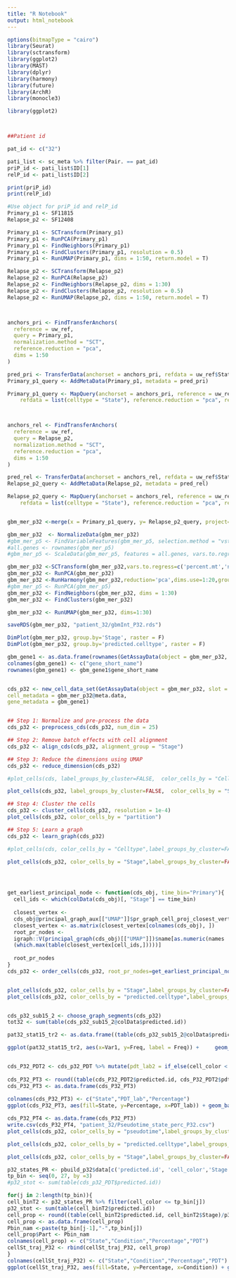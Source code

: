 ```yaml
---
title: "R Notebook"
output: html_notebook
---
```




```r

options(bitmapType = "cairo")
library(Seurat)
library(sctransform)
library(ggplot2)
library(MAST)
library(dplyr)
library(harmony)
library(future)
library(ArchR)
library(monocle3)

library(ggplot2)




```



```r
##Patient id

pat_id <- c("32")

pati_list <- sc_meta %>% filter(Pair. == pat_id)
priP_id <- pati_list$ID[1]
relP_id <- pati_list$ID[2]

print(priP_id)
print(relP_id)

```



```r
#Use object for priP_id and relP_id
Primary_p1 <- SF11815 
Relapse_p2 <- SF12408

Primary_p1 <- SCTransform(Primary_p1)
Primary_p1 <- RunPCA(Primary_p1)
Primary_p1 <- FindNeighbors(Primary_p1)
Primary_p1 <- FindClusters(Primary_p1, resolution = 0.5)
Primary_p1 <- RunUMAP(Primary_p1, dims = 1:50, return.model = T)

Relapse_p2 <- SCTransform(Relapse_p2)
Relapse_p2 <- RunPCA(Relapse_p2)
Relapse_p2 <- FindNeighbors(Relapse_p2, dims = 1:30)
Relapse_p2 <- FindClusters(Relapse_p2, resolution = 0.5)
Relapse_p2 <- RunUMAP(Relapse_p2, dims = 1:50, return.model = T)




```



```r

anchors_pri <- FindTransferAnchors(
  reference = uw_ref,
  query = Primary_p1,
  normalization.method = "SCT",
  reference.reduction = "pca",
  dims = 1:50
)

pred_pri <- TransferData(anchorset = anchors_pri, refdata = uw_ref$State, dims = 1:50)
Primary_p1_query <- AddMetaData(Primary_p1, metadata = pred_pri)

Primary_p1_query <- MapQuery(anchorset = anchors_pri, reference = uw_ref, query = Primary_p1_query,
    refdata = list(celltype = "State"), reference.reduction = "pca", reduction.model = "umap")



anchors_rel <- FindTransferAnchors(
  reference = uw_ref,
  query = Relapse_p2,
  normalization.method = "SCT",
  reference.reduction = "pca",
  dims = 1:50
)

pred_rel <- TransferData(anchorset = anchors_rel, refdata = uw_ref$State, dims = 1:50)
Relapse_p2_query <- AddMetaData(Relapse_p2, metadata = pred_rel)

Relapse_p2_query <- MapQuery(anchorset = anchors_rel, reference = uw_ref, query = Relapse_p2_query,
    refdata = list(celltype = "State"), reference.reduction = "pca", reduction.model = "umap")


gbm_mer_p32 <-merge(x = Primary_p1_query, y= Relapse_p2_query, project='Patient', add.cell.ids = pati_list$ID,merge.data=TRUE)

gbm_mer_p32  <- NormalizeData(gbm_mer_p32)
#gbm_mer_p5 <- FindVariableFeatures(gbm_mer_p5, selection.method = "vst", nfeatures = 3000)
#all.genes <- rownames(gbm_mer_p5)
#gbm_mer_p5 <- ScaleData(gbm_mer_p5, features = all.genes, vars.to.regress = "percent.mt")

gbm_mer_p32 <-SCTransform(gbm_mer_p32,vars.to.regress=c('percent.mt','nCount_RNA','nFeature_RNA'))
gbm_mer_p32 <- RunPCA(gbm_mer_p32)
gbm_mer_p32 <-RunHarmony(gbm_mer_p32,reduction='pca',dims.use=1:20,group.by.vars='orig.ident',plot.convergence=T)
#gbm_mer_p5 <- RunPCA(gbm_mer_p5)
gbm_mer_p32 <- FindNeighbors(gbm_mer_p32, dims = 1:30)
gbm_mer_p32 <- FindClusters(gbm_mer_p32)

gbm_mer_p32 <- RunUMAP(gbm_mer_p32, dims=1:30)

saveRDS(gbm_mer_p32, "patient_32/gbmInt_P32.rds")
```


```r

DimPlot(gbm_mer_p32, group.by='Stage', raster = F)
DimPlot(gbm_mer_p32, group.by='predicted.celltype', raster = F)

```



```r

gbm_gene1 <- as.data.frame(rownames(GetAssayData(object = gbm_mer_p32, slot = "counts")))
colnames(gbm_gene1) <- c("gene_short_name")
rownames(gbm_gene1) <- gbm_gene1$gene_short_name


cds_p32 <- new_cell_data_set(GetAssayData(object = gbm_mer_p32, slot = "counts"),
cell_metadata = gbm_mer_p32@meta.data,
gene_metadata = gbm_gene1)


## Step 1: Normalize and pre-process the data
cds_p32 <- preprocess_cds(cds_p32, num_dim = 25)

## Step 2: Remove batch effects with cell alignment
cds_p32 <- align_cds(cds_p32, alignment_group = "Stage")

## Step 3: Reduce the dimensions using UMAP
cds_p32 <- reduce_dimension(cds_p32)

#plot_cells(cds, label_groups_by_cluster=FALSE,  color_cells_by = "Celltype") + theme(text= element_text(size = 14), legend.position = "bottom", legend.text = element_text(size = 8))

plot_cells(cds_p32, label_groups_by_cluster=FALSE,  color_cells_by = "Stage") + theme(text= element_text(size = 14), legend.position = "bottom", legend.text = element_text(size = 8))

## Step 4: Cluster the cells
cds_p32 <- cluster_cells(cds_p32, resolution = 1e-4)
plot_cells(cds_p32, color_cells_by = "partition")

## Step 5: Learn a graph
cds_p32 <- learn_graph(cds_p32)

#plot_cells(cds, color_cells_by = "Celltype",label_groups_by_cluster=FALSE, label_leaves=FALSE,label_branch_points=FALSE) + theme(legend.position = "bottom")

plot_cells(cds_p32, color_cells_by = "Stage",label_groups_by_cluster=FALSE, label_leaves=FALSE,label_branch_points=FALSE) + theme(legend.position = "bottom")





```


```r

get_earliest_principal_node <- function(cds_obj, time_bin="Primary"){
  cell_ids <- which(colData(cds_obj)[, "Stage"] == time_bin)
  
  closest_vertex <-
  cds_obj@principal_graph_aux[["UMAP"]]$pr_graph_cell_proj_closest_vertex
  closest_vertex <- as.matrix(closest_vertex[colnames(cds_obj), ])
  root_pr_nodes <-
  igraph::V(principal_graph(cds_obj)[["UMAP"]])$name[as.numeric(names
  (which.max(table(closest_vertex[cell_ids,]))))]
  
  root_pr_nodes
}
cds_p32 <- order_cells(cds_p32, root_pr_nodes=get_earliest_principal_node(cds_p32))



```


```r
plot_cells(cds_p32, color_cells_by = "Stage",label_groups_by_cluster=FALSE, label_leaves=FALSE,label_branch_points=FALSE) + theme(legend.position = "bottom")
plot_cells(cds_p32, color_cells_by = "predicted.celltype",label_groups_by_cluster=FALSE, label_leaves=FALSE,label_branch_points=FALSE) + theme(legend.position = "bottom")



```


```r

cds_p32_sub15_2 <- choose_graph_segments(cds_p32)
tot32 <- sum(table(cds_p32_sub15_2@colData$predicted.id))

pat32_stat15_tr2 <- as.data.frame((table(cds_p32_sub15_2@colData$predicted.id)/tot32)*100)

ggplot(pat32_stat15_tr2, aes(x=Var1, y=Freq, label = Freq)) +     geom_bar(stat="identity") + theme_classic() + theme(axis.text = element_text(size = 18, angle = 90), axis.title = element_text(size = 18)) + xlab("State") + ylab("Percentage")


```


```bash

```


```r
cds_P32_PDT2 <- cds_p32_PDT %>% mutate(pdt_lab2 = if_else(cell_color < 3, "Early", if_else( cell_color > 24, "Late", "Intermediate")))
 
cds_P32_PT3 <- round((table(cds_P32_PDT2$predicted.id, cds_P32_PDT2$pdt_lab2)/5956)*100,2)
cds_P32_PT3 <- as.data.frame(cds_P32_PT3)
 
colnames(cds_P32_PT3) <- c("State","PDT_lab","Percentage")
ggplot(cds_P32_PT3, aes(fill=State, y=Percentage, x=PDT_lab)) + geom_bar(position="stack", stat="identity") + ylim(0,100)+  theme_classic()+ theme(text = element_text(size = 18)) + xlab("Pseudotime")

cds_P32_PT4 <- as.data.frame(cds_P32_PT3)
write.csv(cds_P32_PT4, "patient_32/Pseudotime_state_perc_P32.csv")
plot_cells(cds_p32, color_cells_by = "pseudotime",label_groups_by_cluster=FALSE, label_leaves=FALSE,label_branch_points=FALSE) + theme(legend.position = "bottom")

plot_cells(cds_p32, color_cells_by = "predicted.celltype",label_groups_by_cluster=FALSE, label_leaves=FALSE,label_branch_points=FALSE, group_label_size = 3.5, cell_size = 0.7) + theme(legend.position = "bottom", text = element_text(size = 20), axis.text = element_text(size = 18)) + scale_color_manual(values = st_cols)

plot_cells(cds_p32, color_cells_by = "Stage",label_groups_by_cluster=FALSE, label_leaves=FALSE,label_branch_points=FALSE, cell_size = 0.7, label_cell_groups = FALSE, graph_label_size = 3.5) + theme(legend.position = "bottom", text = element_text(size = 20), axis.text = element_text(size = 18)) + scale_color_manual(values = st_cols)
```


```r

p32_states_PR <- pbuild_p32$data[c('predicted.id', 'cell_color','Stage')] %>% filter(cell_color != "Inf")%>%arrange(desc(cell_color))
tp_bin <- seq(0, 27, by =3)
#p32_stot <- sum(table(cds_p32_PDT$predicted.id))

for(j in 2:length(tp_bin)){
cell_binT2 <- p32_states_PR %>% filter(cell_color <= tp_bin[j])
p32_stot <- sum(table(cell_binT2$predicted.id))
cell_prop <- round((table(cell_binT2$predicted.id, cell_binT2$Stage)/p32_stot)*100,2)
cell_prop <- as.data.frame(cell_prop)
Pbin_nam <-paste(tp_bin[j-1],"-",tp_bin[j])
cell_prop$Part <- Pbin_nam
colnames(cell_prop) <- c("State","Condition","Percentage","PDT")
cellSt_traj_P32 <- rbind(cellSt_traj_P32, cell_prop)
}
colnames(cellSt_traj_P32) <- c("State","Condition","Percentage","PDT")
ggplot(cellSt_traj_P32, aes(fill=State, y=Percentage, x=Condition)) + geom_bar(position="stack", stat="identity") + ylim(0,100)+  theme_classic()+ theme(text = element_text(size = 18)) + xlab("Pseudotime") +  facet_grid(~factor(PDT, levels=c("0 - 3", "3 - 6", "6 - 9", "9 - 12", "12 - 15", "15 - 18", "18 - 21","21 - 24","24 - 27")))

```

